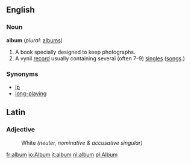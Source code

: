 ==English==

===Noun===
'''album'''  (''plural:'' [[albums]])
#A book specially designed to keep photographs.
#A vynil [[record]] usually containing several (often 7-9) [[single]]s ([[song]]s.)

===Synonyms===
*[[lp]]
*[[long-playing]]

==Latin==
===Adjective===
:White  ''(neuter, nominative & accusative singular)''

[[fr:album]]
[[io:Album]]
[[it:album]]
[[nl:album]]
[[pl:Album]]
